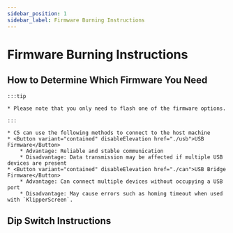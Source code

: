 ```yaml
---
sidebar_position: 1
sidebar_label: Firmware Burning Instructions
---
```








# Firmware Burning Instructions
    

## How to Determine Which Firmware You Need

    :::tip

    * Please note that you only need to flash one of the firmware options.

    :::
    
    * C5 can use the following methods to connect to the host machine
    * <Button variant="contained" disableElevation href="./usb">USB Firmware</Button>
        * Advantage: Reliable and stable communication
        * Disadvantage: Data transmission may be affected if multiple USB devices are present
    * <Button variant="contained" disableElevation href="./can">USB Bridge Firmware</Button>
        * Advantage: Can connect multiple devices without occupying a USB port
        * Disadvantage: May cause errors such as homing timeout when used with `KlipperScreen`.

## Dip Switch Instructions
